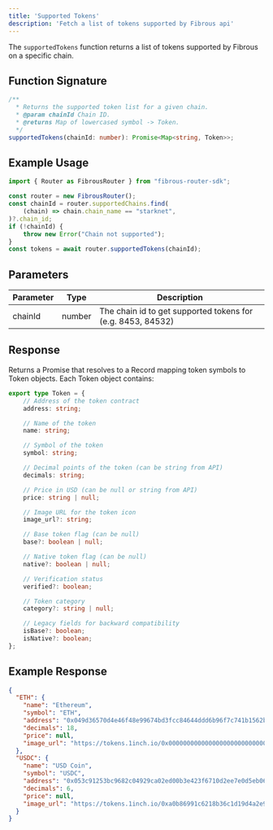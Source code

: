 ```yaml
---
title: 'Supported Tokens'
description: 'Fetch a list of tokens supported by Fibrous api'
---
```


The `supportedTokens` function returns a list of tokens supported by Fibrous on a specific chain.

## Function Signature

```typescript
/**
  * Returns the supported token list for a given chain.
  * @param chainId Chain ID.
  * @returns Map of lowercased symbol -> Token.
  */
supportedTokens(chainId: number): Promise<Map<string, Token>>;
```

## Example Usage

```typescript
import { Router as FibrousRouter } from "fibrous-router-sdk";

const router = new FibrousRouter();
const chainId = router.supportedChains.find(
    (chain) => chain.chain_name == "starknet",
)?.chain_id;
if (!chainId) {
    throw new Error("Chain not supported");
}
const tokens = await router.supportedTokens(chainId);
```

## Parameters

| Parameter | Type | Description |
| --- | --- | --- |
| chainId | number | The chain id to get supported tokens for (e.g. 8453, 84532) |

## Response

Returns a Promise that resolves to a Record mapping token symbols to Token objects. Each Token object contains:

```typescript
export type Token = {
    // Address of the token contract
    address: string;

    // Name of the token
    name: string;

    // Symbol of the token
    symbol: string;

    // Decimal points of the token (can be string from API)
    decimals: string;

    // Price in USD (can be null or string from API)
    price: string | null;

    // Image URL for the token icon
    image_url?: string;

    // Base token flag (can be null)
    base?: boolean | null;

    // Native token flag (can be null)
    native?: boolean | null;

    // Verification status
    verified?: boolean;

    // Token category
    category?: string | null;

    // Legacy fields for backward compatibility
    isBase?: boolean;
    isNative?: boolean;
};
```

## Example Response

```json
{
  "ETH": {
    "name": "Ethereum",
    "symbol": "ETH",
    "address": "0x049d36570d4e46f48e99674bd3fcc84644ddd6b96f7c741b1562b82f9e004dc7",
    "decimals": 18,
    "price": null,
    "image_url": "https://tokens.1inch.io/0x0000000000000000000000000000000000000000.png"
  },
  "USDC": {
    "name": "USD Coin",
    "symbol": "USDC",
    "address": "0x053c91253bc9682c04929ca02ed00b3e423f6710d2ee7e0d5eb06f3ecf368a8",
    "decimals": 6,
    "price": null,
    "image_url": "https://tokens.1inch.io/0xa0b86991c6218b36c1d19d4a2e9eb0ce3606eb48.png"
  }
}